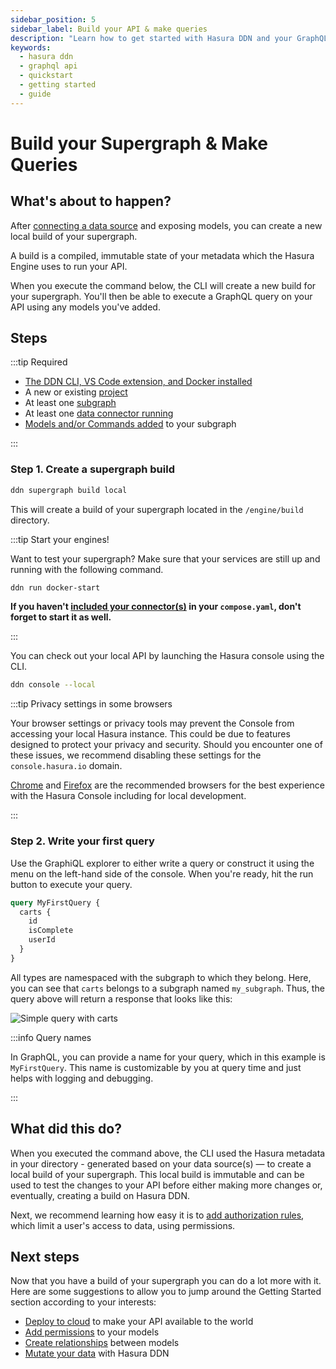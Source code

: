 ```yaml
---
sidebar_position: 5
sidebar_label: Build your API & make queries
description: "Learn how to get started with Hasura DDN and your GraphQL API."
keywords:
  - hasura ddn
  - graphql api
  - quickstart
  - getting started
  - guide
---
```



# Build your Supergraph & Make Queries

## What's about to happen?

After [connecting a data source](/getting-started/build/03-connect-to-data/01-connect-a-source.mdx) and exposing models,
you can create a new local build of your supergraph.

A build is a compiled, immutable state of your metadata which the Hasura Engine uses to run your API.

When you execute the command below, the CLI will create a new build for your supergraph. You'll then be able to execute
a GraphQL query on your API using any models you've added.

<Thumbnail src="/img/get-started/ERD/build-api.png" alt="Build your API" width="1000px" />

## Steps

:::tip Required

- [The DDN CLI, VS Code extension, and Docker installed](/getting-started/build/00-prerequisites.mdx)
- A new or existing [project](/getting-started/deployment/01-create-a-project.mdx)
- At least one [subgraph](/getting-started/build/02-init-subgraph.mdx)
- At least one [data connector running](/getting-started/build/03-connect-to-data/01-connect-a-source.mdx)
- [Models and/or Commands added](/getting-started/build/03-connect-to-data/02-create-source-metadata.mdx) to your
  subgraph

:::

### Step 1. Create a supergraph build

```bash title="Run the following command, updating the referenced paths to match your directory structure:"
ddn supergraph build local
```

This will create a build of your supergraph located in the `/engine/build` directory.

:::tip Start your engines!

Want to test your supergraph? Make sure that your services are still up and running with the following command.

```bash title="Run:"
ddn run docker-start
```

**If you haven't [included your connector(s)](/getting-started/build/03-connect-to-data/01-connect-a-source.mdx) in your
`compose.yaml`, don't forget to start it as well.**

:::

You can check out your local API by launching the Hasura console using the CLI.

```bash title="Run:"
ddn console --local
```

:::tip Privacy settings in some browsers

Your browser settings or privacy tools may prevent the Console from accessing your local Hasura instance. This could be
due to features designed to protect your privacy and security. Should you encounter one of these issues, we recommend
disabling these settings for the `console.hasura.io` domain.

[Chrome](https://www.google.com/chrome/) and [Firefox](https://www.mozilla.org/en-US/firefox/new/) are the recommended
browsers for the best experience with the Hasura Console including for local development.

:::

### Step 2. Write your first query

Use the GraphiQL explorer to either write a query or construct it using the menu on the left-hand side of the console.
When you're ready, hit the run button to execute your query.

```graphql title=" For example, if we have a Carts model, we can run the following query:"
query MyFirstQuery {
  carts {
    id
    isComplete
    userId
  }
}
```

All types are namespaced with the subgraph to which they belong. Here, you can see that `carts` belongs to a subgraph
named `my_subgraph`. Thus, the query above will return a response that looks like this:

![Simple query with carts](/img/get-started/beta/console_simple-carts-query.png)

:::info Query names

In GraphQL, you can provide a name for your query, which in this example is `MyFirstQuery`. This name is customizable by
you at query time and just helps with logging and debugging.

:::

## What did this do?

When you executed the command above, the CLI used the Hasura metadata in your directory - generated based on your data
source(s) — to create a local build of your supergraph. This local build is immutable and can be used to test the
changes to your API before either making more changes or, eventually, creating a build on Hasura DDN.

Next, we recommend learning how easy it is to [add authorization rules](/getting-started/build/05-add-permissions.mdx),
which limit a user's access to data, using permissions.

## Next steps

Now that you have a build of your supergraph you can do a lot more with it. Here are some suggestions to allow you to
jump around the Getting Started section according to your interests:

- [Deploy to cloud](/getting-started/deployment/index.mdx) to make your API available to the world
- [Add permissions](/getting-started/build/05-add-permissions.mdx) to your models
- [Create relationships](/getting-started/build/07-create-a-relationship.mdx) between models
- [Mutate your data](/getting-started/build/08-mutate-data.mdx) with Hasura DDN
